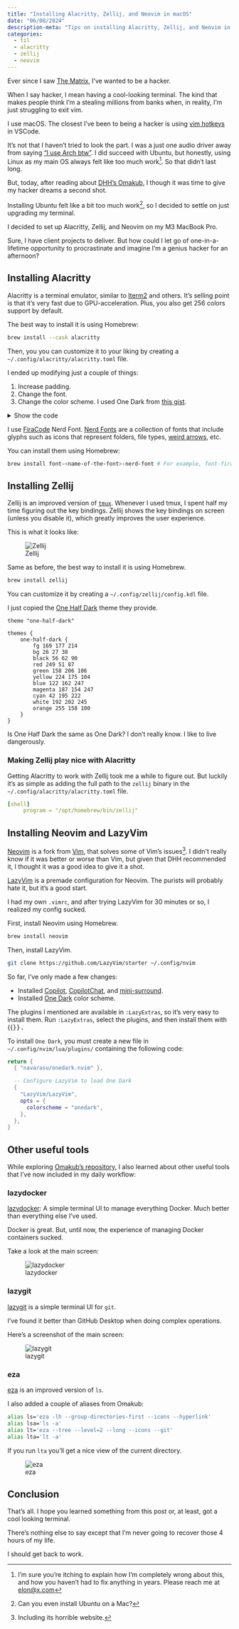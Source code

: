 ```yaml
---
title: "Installing Alacritty, Zellij, and Neovim in macOS"
date: "06/08/2024"
description-meta: "Tips on installing Alacritty, Zellij, and Neovim in macOS."
categories:
  - til
  - alacritty
  - zellij
  - neovim
---
```


Ever since I saw [The Matrix](https://www.youtube.com/watch?v=8wU8k2kDaTo), I've wanted to be a hacker.

When I say hacker, I mean having a cool-looking terminal. The kind that makes people think I’m a stealing millions from banks when, in reality, I’m just struggling to exit vim.

I use macOS. The closest I've been to being a hacker is using [vim hotkeys](https://github.com/VSCodeVim/Vim) in VSCode.

It’s not that I haven’t tried to look the part. I was a just one audio driver away from saying ["I use Arch btw"](https://www.reddit.com/r/linuxmemes/comments/9xgfxq/why_i_use_arch_btw/). I did succeed with Ubuntu, but honestly, using Linux as my main OS always felt like too much work^[I'm sure you're itching to explain how I'm completely wrong about this, and how you haven't had to fix anything in years. Please reach me at [elon@x.com](mailto:elon@x.com)]. So that didn't last long.

But, today, after reading about [DHH's Omakub](https://world.hey.com/dhh/introducing-omakub-354db366), I though it was time to give my hacker dreams a second shot.

Installing Ubuntu felt like a bit too much work^[Can you even install Ubuntu on a Mac?], so I decided to settle on just upgrading my terminal.

I decided to set up Alacritty, Zellij, and Neovim on my M3 MacBook Pro.

Sure, I have client projects to deliver. But how could I let go of one-in-a-lifetime opportunity to procrastinate and imagine I'm a genius hacker for an afternoon?

## Installing Alacritty

Alacritty is a terminal emulator, similar to [Iterm2](https://iterm2.com/) and others. It's selling point is that it's very fast due to GPU-acceleration. Plus, you also get 256 colors support by default.

The best way to install it is using Homebrew:

```bash
brew install --cask alacritty
```

Then, you you can customize it to your liking by creating a `~/.config/alacritty/alacritty.toml` file.

I ended up modifying just a couple of things:

1. Increase padding.
2. Change the font.
3. Change the color scheme. I used One Dark from [this gist](https://gist.github.com/r-darwish/f8bb21a6c89a02c4bef76cc38bddad39).

<details>
<summary>Show the code</summary>

```yaml
[window]
padding.x = 16
padding.y = 14
decorations = "none" # Removes the window decoration (title bar, etc.)

[font]
size = 13

# FiraCode Nerd Font
normal = { family = "FiraCode Nerd Font", style = "Regular" }
bold = { family = "FiraCode Nerd Font", style = "Bold" }
italic = { family = "FiraCode Nerd Font", style = "Italic" }

# One Dark theme
[colors]
[colors.primary]
background = '0x1e2127'
foreground = '0xabb2bf'
bright_foreground = '0xe6efff'

# Normal colors
[colors.normal]
black = '0x1e2127'
red = '0xe06c75'
green = '0x98c379'
yellow = '0xd19a66'
blue = '0x61afef'
magenta = '0xc678dd'
cyan = '0x56b6c2'
white = '0x828791'

# Bright colors
[colors.bright]
black = '0x5c6370'
red = '0xe06c75'
green = '0x98c379'
yellow = '0xd19a66'
blue = '0x61afef'
magenta = '0xc678dd'
cyan = '0x56b6c2'
white = '0xe6efff'

# Dim colors
[colors.dim]
black = '0x1e2127'
red = '0xe06c75'
green = '0x98c379'
yellow = '0xd19a66'
blue = '0x61afef'
magenta = '0xc678dd'
cyan = '0x56b6c2'
white = '0x828791'
```

</details>

I use [FiraCode](https://github.com/tonsky/FiraCode) Nerd Font. [Nerd Fonts](https://www.nerdfonts.com/) are a collection of fonts that include glyphs such as icons that represent folders, file types, [weird arrows](https://github.com/ryanoasis/powerline-extra-symbols/blob/master/img/fontforge.png?raw=true), etc.

You can install them using Homebrew:

```bash
brew install font-<name-of-the-font>-nerd-font # For example, font-fira-code-nerd-font
```

## Installing Zellij

Zellij is an improved version of [`tmux`](https://en.wikipedia.org/wiki/Tmux). Whenever I used tmux, I spent half my time figuring out the key bindings. Zellij shows the key bindings on screen (unless you disable it), which greatly improves the user experience.

This is what it looks like:

![Zellij](images/zellij-screenshot.png)

Same as before, the best way to install it is using Homebrew.

```bash
brew install zellij
```

You can customize it by creating a `~/.config/zellij/config.kdl` file.

I just copied the [One Half Dark](https://github.com/zellij-org/zellij/blob/main/zellij-utils/assets/themes/one-half-dark.kdl) theme they provide.

```kdl
theme "one-half-dark"

themes {
    one-half-dark {
        fg 169 177 214
        bg 26 27 38
        black 56 62 90
        red 249 51 87
        green 158 206 106
        yellow 224 175 104
        blue 122 162 247
        magenta 187 154 247
        cyan 42 195 222
        white 192 202 245
        orange 255 158 100
    }
}
```

Is One Half Dark the same as One Dark? I don't really know. I like to live dangerously.

### Making Zellij play nice with Alacritty

Getting Alacritty to work with Zellij took me a while to figure out. But luckily it's as simple as adding the full path to the `zellij` binary in the `~/.config/alacritty/alacritty.toml` file.

```yaml
[shell]
     program = "/opt/homebrew/bin/zellij"
```

## Installing Neovim and LazyVim

[Neovim](https://neovim.io/) is a fork from [Vim](https://www.vim.org/), that solves some of Vim's issues^[Including its horrible website.]. I didn't really know if it was better or worse than Vim, but given that DHH recommended it, I thought it was a good idea to give it a shot.

[LazyVim](https://github.com/LazyVim/starter) is a premade configuration for Neovim. The purists will probably hate it, but it's a good start.

I had my own `.vimrc`, and after trying LazyVim for 30 minutes or so, I realized my config sucked.

First, install Neovim using Homebrew.

```bash
brew install neovim
```

Then, install LazyVim.

```bash
git clone https://github.com/LazyVim/starter ~/.config/nvim
```

So far, I've only made a few changes:

- Installed [Copilot](https://github.com/github/copilot.vim), [CopilotChat](https://github.com/CopilotC-Nvim/CopilotChat.nvim), and [mini-surround](https://github.com/echasnovski/mini.surround).
- Installed [One Dark](https://github.com/navarasu/onedark.nvim) color scheme.

The plugins I mentioned are available in `:LazyExtras`, so it's very easy to install them. Run `:LazyExtras`, select the plugins, and then install them with {{<kbd I >}}.

To install `One Dark`, you must create a new file in `~/.config/nvim/lua/plugins/` containing the following code:

```lua
return {
  { "navarasu/onedark.nvim" },

  -- Configure LazyVim to load One Dark
  {
    "LazyVim/LazyVim",
    opts = {
      colorscheme = "onedark",
    },
  },
}
```

## Other useful tools

While exploring [Omakub's repository](https://github.com/basecamp/omakub/), I also learned about other useful tools that I've now included in my daily workflow:

### lazydocker

[lazydocker](https://github.com/jesseduffield/lazydocker): A simple terminal UI to manage everything Docker. Much better than everything else I've used.

Docker is great. But, until now, the experience of managing Docker containers sucked.

Take a look at the main screen:

![lazydocker](images/lazydocker-screenshot.png)

### lazygit

[lazygit](https://github.com/jesseduffield/lazygit) is a simple terminal UI for `git`.

I've found it better than GitHub Desktop when doing complex operations.

Here's a screenshot of the main screen:

![lazygit](images/lazygit-screenshot.png)

### eza

[eza](https://github.com/eza-community/eza) is an improved version of `ls`.

I also added a couple of aliases from Omakub:

```bash
alias ls='eza -lh --group-directories-first --icons --hyperlink'
alias lsa='ls -a'
alias lt='eza --tree --level=2 --long --icons --git'
alias lta='lt -a'
```

If you run `lta` you'll get a nice view of the current directory.

![eza](images/eza-screenshot.png)

## Conclusion

That's all. I hope you learned something from this post or, at least, got a cool looking terminal.

There's nothing else to say except that I'm never going to recover those 4 hours of my life.

I should get back to work.
